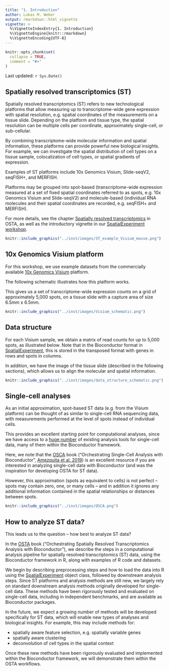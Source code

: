 ```yaml
---
title: "1. Introduction"
author: Lukas M. Weber
output: rmarkdown::html_vignette
vignette: >
  %\VignetteIndexEntry{1. Introduction}
  %\VignetteEngine{knitr::rmarkdown}
  %\VignetteEncoding{UTF-8}
---
```



```r
knitr::opts_chunk$set(
  collapse = TRUE,
  comment = "#>"
)
```

Last updated: `r Sys.Date()`


## Spatially resolved transcriptomics (ST)

Spatially resolved transcriptomics (ST) refers to new technological platforms that allow measuring up to transcriptome-wide gene expression with spatial resolution, e.g. spatial coordinates of the measurements on a tissue slide. Depending on the platform and tissue type, the spatial resolution can be multiple cells per coordinate, approximately single-cell, or sub-cellular.

By combining transcriptome-wide molecular information and spatial information, these platforms can provide powerful new biological insights. For example, we can investigate the spatial distribution of cell types on a tissue sample, colocalization of cell types, or spatial gradients of expression.

Examples of ST platforms include 10x Genomics Visium, Slide-seqV2, seqFISH+, and MERFISH.

Platforms may be grouped into spot-based (transcriptome-wide expression measured at a set of fixed spatial coordinates referred to as spots, e.g. 10x Genomics Visium and Slide-seqV2) and molecule-based (individual RNA molecules and their spatial coordinates are recorded, e.g. seqFISH+ and MERFISH).

For more details, see the chapter [Spatially resolved transcriptomics](https://lmweber.org/OSTA-book/spatially-resolved-transcriptomics.html) in OSTA, as well as the introductory vignette in our [SpatialExperiment workshop](https://drighelli.github.io/SpatialExperiment_Bioc2021/index.html).

```r
knitr::include_graphics("../inst/images/ST_example_Visium_mouse.png")
```


## 10x Genomics Visium platform

For this workshop, we use example datasets from the commercially available [10x Genomics Visium](https://www.10xgenomics.com/products/spatial-gene-expression) platform.

The following schematic illustrates how this platform works.

This gives us a set of transcriptome-wide expression counts on a grid of approximately 5,000 spots, on a tissue slide with a capture area of size 6.5mm x 6.5mm.

```r
knitr::include_graphics("../inst/images/Visium_schematic.png")
```


## Data structure

For each Visium sample, we obtain a matrix of read counts for up to 5,000 spots, as illustrated below. Note that in the Bioconductor format in [SpatialExperiment](https://bioconductor.org/packages/SpatialExperiment), this is stored in the transposed format with genes in rows and spots in columns.

In addition, we have the image of the tissue slide (described in the following sections), which allows us to align the molecular and spatial information.

```r
knitr::include_graphics("../inst/images/data_structure_schematic.png")
```


## Single-cell analyses

As an initial approximation, spot-based ST data (e.g. from the Visium platform) can be thought of as similar to single-cell RNA sequencing data, with measurements performed at the level of spots instead of individual cells.

This provides an excellent starting point for computational analyses, since we have access to a [huge number](https://www.scrna-tools.org/) of existing analysis tools for single-cell data, many of them within the Bioconductor framework.

Here, we note that the [OSCA](https://bioconductor.org/books/release/OSCA/) book ("Orchestrating Single-Cell Analysis with Bioconductor", [Amezquita et al. 2019](https://www.nature.com/articles/s41592-019-0654-x)) is an excellent resource if you are interested in analyzing single-cell data with Bioconductor (and was the inspiration for developing OSTA for ST data).

However, this approximation (spots as equivalent to cells) is not perfect -- spots may contain zero, one, or many cells -- and in addition it ignores any additional information contained in the spatial relationships or distances between spots.

```r
knitr::include_graphics("../inst/images/OSCA.png")
```


## How to analyze ST data?

This leads us to the question -- how best to analyze ST data?

In the [OSTA](https://lmweber.org/OSTA-book/) book ("Orchestrating Spatially Resolved Transcriptomics Analysis with Bioconductor"), we describe the steps in a computational analysis pipeline for spatially resolved transcriptomics (ST) data, using the Bioconductor framework in R, along with examples of R code and datasets.

We begin by describing preprocessing steps and how to load the data into R using the [SpatialExperiment](https://bioconductor.org/packages/SpatialExperiment) object class, followed by downstream analysis steps. Since ST platforms and analysis methods are still new, we largely rely on standard downstream analysis methods originally developed for single-cell data. These methods have been rigorously tested and evaluated on single-cell data, including in independent benchmarks, and are available as Bioconductor packages.

In the future, we expect a growing number of methods will be developed specifically for ST data, which will enable new types of analyses and biological insights. For example, this may include methods for:

- spatially aware feature selection, e.g. spatially variable genes
- spatially aware clustering
- deconvolution of cell types in the spatial context

Once these new methods have been rigorously evaluated and implemented within the Bioconductor framework, we will demonstrate them within the OSTA workflows.

